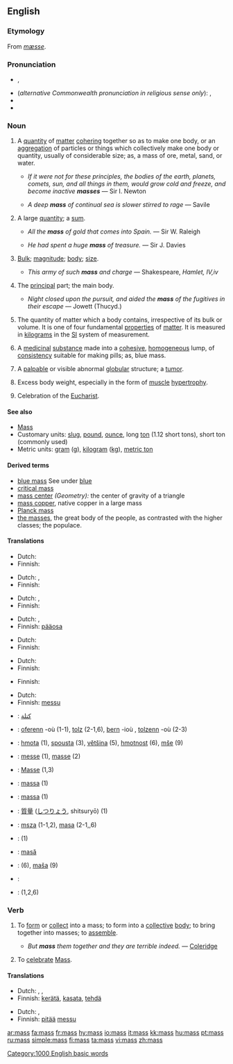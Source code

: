 {{see|Mass}}
{{wikipedia}}
==English==

===Etymology===
From {{OE.}} ''[[mæsse]]''.
{{rfe|there are probably two etymologies, the second coming from Latin}}

===Pronunciation===
* {{IPA|/mæs/}}, {{SAMPA|/m{s/}}
* (''alternative Commonwealth pronunciation in religious sense only''): {{IPA|/mɑːs/}}, {{SAMPA|/mA:s/}}
* {{audio|en-us-mass.ogg|Audio (US)}}
* {{rhymes|æs}}

===Noun===
{{en-noun|es|-}}

# A [[quantity]] of [[matter]] [[cohere|cohering]] together so as to make one body, or an [[aggregation]] of particles or things which collectively make one body or quantity, usually of considerable size; as, a mass of ore, metal, sand, or water.
#* {{rfdate}} ''If it were not for these principles, the bodies of the earth, planets, comets, sun, and all things in them, would grow cold and freeze, and become inactive '''masses''''' — Sir I. Newton
#* {{rfdate}} ''A deep '''mass''' of continual sea is slower stirred to rage'' — Savile
# A large [[quantity]]; a [[sum]].
#* {{rfdate}} ''All the '''mass''' of gold that comes into Spain.'' — Sir W. Raleigh
#* {{rfdate}} ''He had spent a huge '''mass''' of treasure.'' — Sir J. Davies
# [[bulk|Bulk]]; [[magnitude]]; [[body]]; [[size]].
#* {{rfdate}} ''This army of such '''mass''' and charge'' — Shakespeare, ''Hamlet, IV,iv''
# The [[principal]] part; the main body.
#* {{rfdate}} ''Night closed upon the pursuit, and aided the '''mass''' of the fugitives in their escape'' — Jowett (Thucyd.)
# {{context|physics}} The quantity of matter which a body contains, irrespective of its bulk or volume.  It is one of four fundamental [[property|properties]] of [[matter]]. It is measured in [[kilogram]]s in the [[SI]] system of measurement. 
# {{context|pharmacy}} A [[medicinal]] [[substance]] made into a [[cohesive]], [[homogeneous]] lump, of [[consistency]] suitable for making pills; as, blue mass.
# {{context|medicine}} A [[palpable]] or visible abnormal [[globular]] structure; a [[tumor]].
# {{context|bodybuilding}} Excess body weight, especially in the form of [[muscle]] [[hypertrophy]].
# {{context|religion}} Celebration of the [[Eucharist]].

====See also====
* [[Mass]]
* Customary units: [[slug]], [[pound]], [[ounce]], long [[ton]] (1.12 short tons), short ton (commonly used)
* Metric units: [[gram]] (g), [[kilogram]] ([[kg]]), [[metric ton]]

====Derived terms====
<!-- these glosses have to be moved to the appropriate pages-->
* [[blue mass]] See under [[blue]]
* [[critical mass]]
* [[mass center]] ''(Geometry):'' the center of gravity of a triangle
* [[mass copper]], native copper in a large mass
* [[Planck mass]]
* [[the masses]], the great body of the people, as contrasted with the higher classes; the populace.

====Translations====
{{trans-top|quantity of matter cohering together to make one body}}
*Dutch: {{t|nl|massa|f}}
*Finnish: {{t|fi|massa}}
{{trans-mid}}
{{trans-bottom}}

{{trans-top|large quantity; sum}}
*Dutch: {{t|nl|massa|f}}, {{t|nl|hoeveelheid|f}}
*Finnish: {{t|fi|massa}}
{{trans-mid}}
{{trans-bottom}}

{{trans-top|bulk; magnitude; body; size}}
*Dutch: {{t|nl|massa|f}}, {{t|nl|hoeveelheid|f}}
*Finnish: {{t|fi|massa}}
{{trans-mid}}
{{trans-bottom}}

{{trans-top|principal part}}
*Dutch: {{t|nl|meerderheid|f}}, {{t|nl|massa|f}}
*Finnish: [[pääosa]]
{{trans-mid}}
{{trans-bottom}}

{{trans-top|physics: quantity of matter which a body contains}}
*Dutch: {{t|nl|massa|f}}
*Finnish: {{t|fi|massa}}
{{trans-mid}}
{{trans-bottom}}

{{trans-top|pharmacy: medicinal substance made into a cohesive, homogeneous lump}}
*Dutch: {{t|nl|massa|f}}
*Finnish: {{t|fi|massa}}
{{trans-mid}}
{{trans-bottom}}

{{trans-top|medicine: palpable or visible abnormal globular structure}}
{{trans-mid}}
{{trans-bottom}}

{{trans-top|bodybuilding: excess body weight}}
*Finnish: {{t|fi|massa}}
{{trans-mid}}
{{trans-bottom}}

{{trans-top|religion: celebration of the Eucharist}}
*Dutch: {{t|nl|mis|f}}
*Finnish: [[messu]]
{{trans-mid}}
{{trans-bottom}}

{{checktrans}}
{{trans-top|Translations to check}}
*{{ttbc|Arabic}}: [[كتلة]]
*{{ttbc|Breton}}: [[oferenn]] {{f}} -où (1-1), [[tolz]] {{m}} (2-1,6), [[bern]] {{m}} -ioù {{p}}, [[tolzenn]] {{f}} -où {{p}} (2-3)
*{{ttbc|Czech}}: [[hmota]] {{f}} (1), [[spousta]] {{f}} (3), [[většina]] {{f}} (5), [[hmotnost]] {{f}} (6), [[mše]] {{f}} (9)
*{{ttbc|French}}: [[messe]] {{f}} (1), [[masse]] {{f}} (2)
*{{ttbc|German}}: [[Masse]] {{f}} (1,3)
{{trans-mid}}
*{{ttbc|Indonesian}}: [[massa#Indonesian|massa]] (1)
*{{ttbc|Interlingua}}: [[massa#Interlingua|massa]] (1)
*{{ttbc|Japanese}}: [[質量]] ([[しつりょう]], shitsuryō) (1)
*{{ttbc|Polish}}: [[msza]] {{f}} (1-1,2), [[masa]] {{f}} (2-1,,6)
*{{ttbc|Portuguese}}: {{t|pt|massa|f}} (1)
*{{ttbc|Romanian}}: [[masă]] {{f}}
*{{ttbc|Slovene}}: {{t|sl|masa|f}} (6), [[maša]] {{f}} (9)
*{{ttbc|Spanish}}: {{t|es|masa|f}}
*{{ttbc|Swedish}}: {{t|sv|massa}} (1,2,6)
{{trans-bottom}}

===Verb===
{{en-verb|mass|es}}

# {{transitive}} To [[form]] or [[collect]] into a mass; to form into a [[collective]] [[body]]; to bring together into masses; to [[assemble]].
#* ''But '''mass''' them together and they are terrible indeed.'' — [[Coleridge]]
# {{context|intransitive|obsolete}} To [[celebrate]] [[Mass]].

====Translations====
{{trans-top|form or collect into a mass}}
*Dutch: {{t|nl|samennemen}}, {{t|nl|samenhopen}}, {{t|nl|ophopen}}
*Finnish: [[kerätä]], [[kasata]], [[tehdä]] {{t|fi|massa}}
{{trans-mid}}
{{trans-bottom}}

{{trans-top|celebrate Mass}}
*Dutch: {{t|nl|vieren}}, {{t|nl|misvieren}}
*Finnish: [[pitää]] [[messu]]
{{trans-mid}}
{{trans-bottom}}

[[Category:1000 English basic words]]

[[ar:mass]]
[[fa:mass]]
[[fr:mass]]
[[hy:mass]]
[[io:mass]]
[[it:mass]]
[[kk:mass]]
[[hu:mass]]
[[pt:mass]]
[[ru:mass]]
[[simple:mass]]
[[fi:mass]]
[[ta:mass]]
[[vi:mass]]
[[zh:mass]]